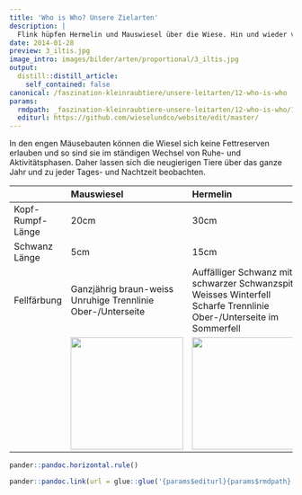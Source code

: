 ```yaml
---
title: 'Who is Who? Unsere Zielarten'
description: |
  Flink hüpfen Hermelin und Mauswiesel über die Wiese. Hin und wieder verschwinden sie in der Erde. Hier jagen die geschickten Räuber langgestreckt und mit kurzen Beinen den Wühlmäusen in ihren Gängen nach.
date: 2014-01-28
preview: 3_iltis.jpg
image_intro: images/bilder/arten/proportional/3_iltis.jpg
output:
  distill::distill_article:
    self_contained: false
canonical: /faszination-kleinraubtiere/unsere-leitarten/12-who-is-who
params:
  rmdpath: _faszination-kleinraubtiere-unsere-leitarten/12-who-is-who/12-who-is-who.Rmd
  editurl: https://github.com/wieselundco/website/edit/master/
---
```


In den engen Mäusebauten können die Wiesel sich keine Fettreserven
erlauben und so sind sie im ständigen Wechsel von Ruhe- und
Aktivitätsphasen. Daher lassen sich die neugierigen Tiere über das ganze
Jahr und zu jeder Tages- und Nachtzeit beobachten.


 
<table>
 <thead>
  <tr>
   <th style="text-align:left;">  </th>
   <th style="text-align:left;"> Mauswiesel </th>
   <th style="text-align:left;"> Hermelin </th>
   <th style="text-align:left;"> Iltis </th>
  </tr>
 </thead>
<tbody>
  <tr>
   <td style="text-align:left;"> Kopf-Rumpf-Länge </td>
   <td style="text-align:left;"> 20cm </td>
   <td style="text-align:left;"> 30cm </td>
   <td style="text-align:left;"> 40cm </td>
  </tr>
  <tr>
   <td style="text-align:left;"> Schwanz Länge </td>
   <td style="text-align:left;"> 5cm </td>
   <td style="text-align:left;"> 15cm </td>
   <td style="text-align:left;"> 15cm </td>
  </tr>
  <tr>
   <td style="text-align:left;"> Fellfärbung </td>
   <td style="text-align:left;"> Ganzjährig braun-weiss Unruhige Trennlinie Ober-/Unterseite </td>
   <td style="text-align:left;"> Auffälliger Schwanz mit schwarzer Schwanzspitze Weisses Winterfell Scharfe Trennlinie Ober-/Unterseite im Sommerfell </td>
   <td style="text-align:left;"> Unverkennbare Gesichtsmaske Dunkle Grannenhaare, beige Unterwolle </td>
  </tr>
  <tr>
   <td style="text-align:left;"></td>
   <td style="text-align:left;"> <img src="1_mauswiesel.jpg" width = "200"> </td>
   <td style="text-align:left;"> <img src="2_hermelin.jpg" width = "200"> </td>
   <td style="text-align:left;"> <img src="3_iltis.jpg" width = "200"> </td>
  </tr>
</tbody>
</table>

 

 

 

```r
pander::pandoc.horizontal.rule()

pander::pandoc.link(url = glue::glue('{params$editurl}{params$rmdpath}'),text = 'Artikel bearbeiten')
```

<!--http://wieselundco.ch/faszination-kleinraubtiere/unsere-leitarten/12-who-is-who-->
